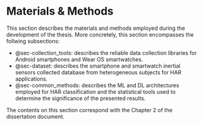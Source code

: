 # Materials & Methods

This section describes the materials and methods employed during the development of the thesis. More concretely, this section encompasses the follwing subsections:

- @sec-collection_tools: describes the reliable data collection libraries for Android smartphones and Wear OS smartwatches.
- @sec-dataset: describes the smartphone and smartwatch inertial sensors collected database from heterogeneous subjects for HAR applications.
- @sec-common_methods: describes the ML and DL architectures employed for HAR classification and the statistical tools used to determine the significance of the presented results.

::: {.callout-note}
The contents on this section correspond with the Chapter 2 of the dissertation document.
:::